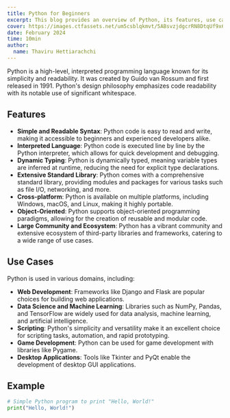 ```yaml
---
title: Python for Beginners
excerpt: This blog provides an overview of Python, its features, use cases, an example code snippet, and a brief conclusion.
cover: https://images.ctfassets.net/um5csblqkmvt/5ABsvzjdgcrRN8DtqUf9x6/c32c48202864dc22966bdd7d16c20a4b/Frame_35.jpg
date: February 2024
time: 10min
author:
  name: Thaviru Hettiarachchi
---
```


Python is a high-level, interpreted programming language known for its simplicity and readability. It was created by Guido van Rossum and first released in 1991. Python's design philosophy emphasizes code readability with its notable use of significant whitespace.

## Features

- **Simple and Readable Syntax**: Python code is easy to read and write, making it accessible to beginners and experienced developers alike.
- **Interpreted Language**: Python code is executed line by line by the Python interpreter, which allows for quick development and debugging.
- **Dynamic Typing**: Python is dynamically typed, meaning variable types are inferred at runtime, reducing the need for explicit type declarations.
- **Extensive Standard Library**: Python comes with a comprehensive standard library, providing modules and packages for various tasks such as file I/O, networking, and more.
- **Cross-platform**: Python is available on multiple platforms, including Windows, macOS, and Linux, making it highly portable.
- **Object-Oriented**: Python supports object-oriented programming paradigms, allowing for the creation of reusable and modular code.
- **Large Community and Ecosystem**: Python has a vibrant community and extensive ecosystem of third-party libraries and frameworks, catering to a wide range of use cases.

## Use Cases

Python is used in various domains, including:

- **Web Development**: Frameworks like Django and Flask are popular choices for building web applications.
- **Data Science and Machine Learning**: Libraries such as NumPy, Pandas, and TensorFlow are widely used for data analysis, machine learning, and artificial intelligence.
- **Scripting**: Python's simplicity and versatility make it an excellent choice for scripting tasks, automation, and rapid prototyping.
- **Game Development**: Python can be used for game development with libraries like Pygame.
- **Desktop Applications**: Tools like Tkinter and PyQt enable the development of desktop GUI applications.

## Example

```python
# Simple Python program to print "Hello, World!"
print("Hello, World!")
```